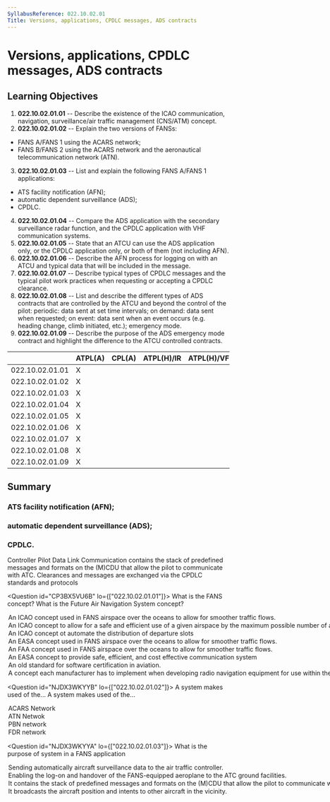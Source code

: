 ```yaml
---
SyllabusReference: 022.10.02.01
Title: Versions, applications, CPDLC messages, ADS contracts
---
```


# Versions, applications, CPDLC messages, ADS contracts

## Learning Objectives

1.  **022.10.02.01.01** -- Describe the existence of the ICAO communication,
    navigation, surveillance/air traffic management (CNS/ATM) concept.
2.  **022.10.02.01.02** -- Explain the two versions of FANSs:

- FANS A/FANS 1 using the ACARS network;
- FANS B/FANS 2 using the ACARS network and the aeronautical telecommunication
  network (ATN).

3.  **022.10.02.01.03** -- List and explain the following FANS A/FANS 1
    applications:

- ATS facility notification (AFN);
- automatic dependent surveillance (ADS);
- CPDLC.

4.  **022.10.02.01.04** -- Compare the ADS application with the secondary
    surveillance radar function, and the CPDLC application with VHF communication
    systems.
5.  **022.10.02.01.05** -- State that an ATCU can use the ADS application only,
    or the CPDLC application only, or both of them (not including AFN).
6.  **022.10.02.01.06** -- Describe the AFN process for logging on with an ATCU
    and typical data that will be included in the message.
7.  **022.10.02.01.07** -- Describe typical types of CPDLC messages and the
    typical pilot work practices when requesting or accepting a CPDLC clearance.
8.  **022.10.02.01.08** -- List and describe the different types of ADS contracts
    that are controlled by the ATCU and beyond the control of the pilot:
    periodic: data sent at set time intervals; on demand: data sent when
    requested; on event: data sent when an event occurs (e.g. heading change,
    climb initiated, etc.); emergency mode.
9.  **022.10.02.01.09** -- Describe the purpose of the ADS emergency mode
    contract and highlight the difference to the ATCU controlled contracts.

|                 | ATPL(A) | CPL(A) | ATPL(H)/IR | ATPL(H)/VFR | CPL(H) | IR  | CBIR(A) |
| --------------- | ------- | ------ | ---------- | ----------- | ------ | --- | ------- |
| 022.10.02.01.01 | X       |        |            |             |        |     |         |
| 022.10.02.01.02 | X       |        |            |             |        |     |         |
| 022.10.02.01.03 | X       |        |            |             |        |     |         |
| 022.10.02.01.04 | X       |        |            |             |        |     |         |
| 022.10.02.01.05 | X       |        |            |             |        |     |         |
| 022.10.02.01.06 | X       |        |            |             |        |     |         |
| 022.10.02.01.07 | X       |        |            |             |        |     |         |
| 022.10.02.01.08 | X       |        |            |             |        |     |         |
| 022.10.02.01.09 | X       |        |            |             |        |     |         |

## Summary

### ATS facility notification (AFN);

### automatic dependent surveillance (ADS);

### CPDLC.

Controller Pilot Data Link Communication contains the stack of predefined
messages and formats on the (M)CDU that allow the pilot to communicate with ATC.
Clearances and messages are exchanged via the CPDLC standards and protocols

<Question id="CP3BX5VU6B" lo={["022.10.02.01.01"]}>
  <Text variant="oneCorrect">What is the FANS concept?</Text>
<Text variant="oneCorrect">
  What is the Future Air Navigation System concept?
</Text>
<Option subject={[[]]}>
  An ICAO concept used in FANS airspace over the oceans to allow for smoother
  traffic flows.
</Option>
<Option subject={[[]]}>
  An ICAO concept to allow for a safe and efficient use of a given airspace by
  the maximum possible number of aircraft.
</Option>
<Option>An ICAO concept ot automate the distribution of departure slots</Option>
<Option>
  An EASA concept used in FANS airspace over the oceans to allow for smoother
  traffic flows.
</Option>
<Option>
  An FAA concept used in FANS airspace over the oceans to allow for smoother
  traffic flows.
</Option>
<Option>
  An EASA concept to provide safe, efficient, and cost effective communication
  system
</Option>
<Option>An old standard for software certification in aviation.</Option>

  <Option>
    A concept each manufacturer has to implement when developing radio
    navigation equipment for use within the EU.
  </Option>
</Question>

<Question id="NJDX3WKYYB" lo={["022.10.02.01.02"]}>
  <Text variant="oneCorrect">
    A <Subject /> system makes used of the...
  </Text>
<Text variant="oneTwo">
  A <Subject /> system makes used of the...
</Text>
<Option subject={[["FANS 1"], ["FANS A"], ["FANS 2"], ["FANS B"]]}>
  ACARS Network
</Option>

  <Option subject={[["FANS 2"], ["FANS B"]]}>ATN Netwok</Option>
  <Option why="There is no such thing as a PBN network">PBN network</Option>
  <Option why="There is no such thing as a FDR network">FDR network</Option>
</Question>

<Question id="NJDX3WKYYA" lo={["022.10.02.01.03"]}>
  <Text variant="oneCorrect">
    What is the purpose of <Subject /> system in a FANS application
  </Text>
<Option subject={[["an ADS"], ["an Automatic Dependent Surveillance"]]}>
  Sending automatically aircraft surveillance data to the air traffic
  controller.
</Option>
<Option subject={[["an AFN"], ["an ATS facility notification"]]}>
  Enabling the log-on and handover of the FANS-equipped aeroplane to the ATC
  ground facilities.
</Option>
<Option subject={[["a CPDLC"], ["a Controller Pilot Data Link Communication"]]}>
  It contains the stack of predefined messages and formats on the (M)CDU that
  allow the pilot to communicate with ATC.
</Option>

  <Option why="The closest to this is the transponder in mode C. But no intentions are transmitted.">
    It broadcasts the aircraft position and intents to other aircraft in the
    vicinity.
  </Option>
</Question>

